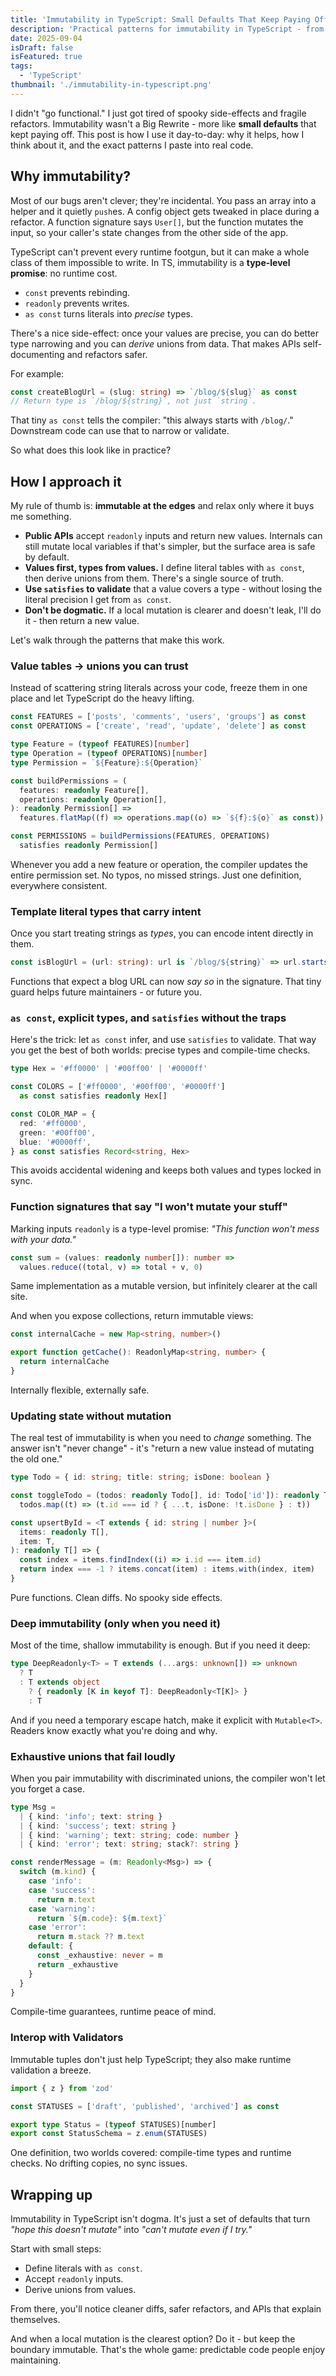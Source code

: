 ```yaml
---
title: 'Immutability in TypeScript: Small Defaults That Keep Paying Off'
description: 'Practical patterns for immutability in TypeScript - from as const to readonly. Safer code, cleaner refactors, zero runtime cost.'
date: 2025-09-04
isDraft: false
isFeatured: true
tags:
  - 'TypeScript'
thumbnail: './immutability-in-typescript.png'
---
```


I didn't "go functional." I just got tired of spooky side-effects and fragile refactors. Immutability wasn't a Big Rewrite - more like **small defaults** that kept paying off. This post is how I use it day-to-day: why it helps, how I think about it, and the exact patterns I paste into real code.

## Why immutability?

Most of our bugs aren't clever; they're incidental. You pass an array into a helper and it quietly `push`es. A config object gets tweaked in place during a refactor. A function signature says `User[]`, but the function mutates the input, so your caller's state changes from the other side of the app.

TypeScript can't prevent every runtime footgun, but it can make a whole class of them impossible to write. In TS, immutability is a **type-level promise**: no runtime cost.

- `const` prevents rebinding.
- `readonly` prevents writes.
- `as const` turns literals into _precise_ types.

There's a nice side-effect: once your values are precise, you can do better type narrowing and you can _derive_ unions from data. That makes APIs self-documenting and refactors safer.

For example:

```ts
const createBlogUrl = (slug: string) => `/blog/${slug}` as const
// Return type is `/blog/${string}`, not just `string`.
```

That tiny `as const` tells the compiler: "this always starts with `/blog/`." Downstream code can use that to narrow or validate.

So what does this look like in practice?

## How I approach it

My rule of thumb is: **immutable at the edges** and relax only where it buys me something.

- **Public APIs** accept `readonly` inputs and return new values. Internals can still mutate local variables if that's simpler, but the surface area is safe by default.
- **Values first, types from values.** I define literal tables with `as const`, then derive unions from them. There's a single source of truth.
- **Use `satisfies` to validate** that a value covers a type - without losing the literal precision I get from `as const`.
- **Don't be dogmatic.** If a local mutation is clearer and doesn't leak, I'll do it - then return a new value.

Let's walk through the patterns that make this work.

### Value tables → unions you can trust

Instead of scattering string literals across your code, freeze them in one place and let TypeScript do the heavy lifting.

```ts
const FEATURES = ['posts', 'comments', 'users', 'groups'] as const
const OPERATIONS = ['create', 'read', 'update', 'delete'] as const

type Feature = (typeof FEATURES)[number]
type Operation = (typeof OPERATIONS)[number]
type Permission = `${Feature}:${Operation}`

const buildPermissions = (
  features: readonly Feature[],
  operations: readonly Operation[],
): readonly Permission[] =>
  features.flatMap((f) => operations.map((o) => `${f}:${o}` as const))

const PERMISSIONS = buildPermissions(FEATURES, OPERATIONS)
  satisfies readonly Permission[]
```

Whenever you add a new feature or operation, the compiler updates the entire permission set. No typos, no missed strings. Just one definition, everywhere consistent.

### Template literal types that carry intent

Once you start treating strings as _types_, you can encode intent directly in them.

```ts
const isBlogUrl = (url: string): url is `/blog/${string}` => url.startsWith('/blog/')
```

Functions that expect a blog URL can now _say so_ in the signature. That tiny guard helps future maintainers - or future you.

### `as const`, explicit types, and `satisfies` without the traps

Here's the trick: let `as const` infer, and use `satisfies` to validate. That way you get the best of both worlds: precise types and compile-time checks.

```ts
type Hex = '#ff0000' | '#00ff00' | '#0000ff'

const COLORS = ['#ff0000', '#00ff00', '#0000ff']
  as const satisfies readonly Hex[]

const COLOR_MAP = {
  red: '#ff0000',
  green: '#00ff00',
  blue: '#0000ff',
} as const satisfies Record<string, Hex>
```

This avoids accidental widening and keeps both values and types locked in sync.

### Function signatures that say "I won't mutate your stuff"

Marking inputs `readonly` is a type-level promise: _"This function won't mess with your data."_

```ts
const sum = (values: readonly number[]): number =>
  values.reduce((total, v) => total + v, 0)
```

Same implementation as a mutable version, but infinitely clearer at the call site.

And when you expose collections, return immutable views:

```ts
const internalCache = new Map<string, number>()

export function getCache(): ReadonlyMap<string, number> {
  return internalCache
}
```

Internally flexible, externally safe.

### Updating state without mutation

The real test of immutability is when you need to _change_ something. The answer isn't "never change" - it's "return a new value instead of mutating the old one."

```ts
type Todo = { id: string; title: string; isDone: boolean }

const toggleTodo = (todos: readonly Todo[], id: Todo['id']): readonly Todo[] =>
  todos.map((t) => (t.id === id ? { ...t, isDone: !t.isDone } : t))

const upsertById = <T extends { id: string | number }>(
  items: readonly T[],
  item: T,
): readonly T[] => {
  const index = items.findIndex((i) => i.id === item.id)
  return index === -1 ? items.concat(item) : items.with(index, item)
}
```

Pure functions. Clean diffs. No spooky side effects.

### Deep immutability (only when you need it)

Most of the time, shallow immutability is enough. But if you need it deep:

```ts
type DeepReadonly<T> = T extends (...args: unknown[]) => unknown
  ? T
  : T extends object
    ? { readonly [K in keyof T]: DeepReadonly<T[K]> }
    : T
```

And if you need a temporary escape hatch, make it explicit with `Mutable<T>`. Readers know exactly what you're doing and why.

### Exhaustive unions that fail loudly

When you pair immutability with discriminated unions, the compiler won't let you forget a case.

```ts
type Msg =
  | { kind: 'info'; text: string }
  | { kind: 'success'; text: string }
  | { kind: 'warning'; text: string; code: number }
  | { kind: 'error'; text: string; stack?: string }

const renderMessage = (m: Readonly<Msg>) => {
  switch (m.kind) {
    case 'info':
    case 'success':
      return m.text
    case 'warning':
      return `${m.code}: ${m.text}`
    case 'error':
      return m.stack ?? m.text
    default: {
      const _exhaustive: never = m
      return _exhaustive
    }
  }
}
```

Compile-time guarantees, runtime peace of mind.

### Interop with Validators

Immutable tuples don't just help TypeScript; they also make runtime validation a breeze.

```ts
import { z } from 'zod'

const STATUSES = ['draft', 'published', 'archived'] as const

export type Status = (typeof STATUSES)[number]
export const StatusSchema = z.enum(STATUSES)
```

One definition, two worlds covered: compile-time types and runtime checks. No drifting copies, no sync issues.

## Wrapping up

Immutability in TypeScript isn't dogma. It's just a set of defaults that turn _"hope this doesn't mutate"_ into _"can't mutate even if I try."_

Start with small steps:

- Define literals with `as const`.
- Accept `readonly` inputs.
- Derive unions from values.

From there, you'll notice cleaner diffs, safer refactors, and APIs that explain themselves.

And when a local mutation is the clearest option? Do it - but keep the boundary immutable. That's the whole game: predictable code people enjoy maintaining.
